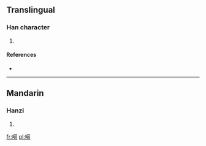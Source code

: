 {{also|呵}}
==Translingual==

===Han character===
{{Han char|rn=30|rad=口|as=10|sn=13|four=|canj=口廿人口 (RTOR), X口廿人口 (XRTOR)}}

# {{defn|Han|sort=口10}}

====References====
* {{Han ref|kx=0206.201|hdz=10665.080|uh=55EC|ud=21996}}

----

==Mandarin==

===Hanzi===
{{cmn-hanzi|pin=[[hē]] ([[he1]])|wg=ho<sup>1</sup>}}

# {{defn|Mandarin|sort=口10}}

[[fr:嗬]]
[[pl:嗬]]
